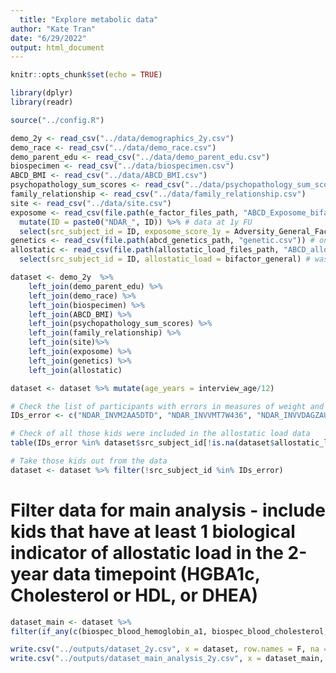 ```yaml
---
  title: "Explore metabolic data"
author: "Kate Tran"
date: "6/29/2022"
output: html_document
---
```

  
```r
knitr::opts_chunk$set(echo = TRUE)
```

```r
library(dplyr)
library(readr)

source("../config.R")
```

```r
demo_2y <- read_csv("../data/demographics_2y.csv")
demo_race <- read_csv("../data/demo_race.csv")
demo_parent_edu <- read_csv("../data/demo_parent_edu.csv")
biospecimen <- read_csv("../data/biospecimen.csv")
ABCD_BMI <- read_csv("../data/ABCD_BMI.csv")
psychopathology_sum_scores <- read_csv("../data/psychopathology_sum_scores.csv")
family_relationship <- read_csv("../data/family_relationship.csv")
site <- read_csv("../data/site.csv")
exposome <- read_csv(file.path(e_factor_files_path, "ABCD_Exposome_bifactor_scores_16March2021.csv")) %>%
  mutate(ID = paste0("NDAR_", ID)) %>% # data at 1y FU
  select(src_subject_id = ID, exposome_score_1y = Adversity_General_Factor)
genetics <- read_csv(file.path(abcd_genetics_path, "genetic.csv")) # one time data
allostatic <- read_csv(file.path(allostatic_load_files_path, "ABCD_allostatic_load_factor_scores.csv")) %>% 
  select(src_subject_id = ID, allostatic_load = bifactor_general) # was created using data at 2y FU
```

```r
dataset <- demo_2y  %>%
    left_join(demo_parent_edu) %>%
    left_join(demo_race) %>%
    left_join(biospecimen) %>%
    left_join(ABCD_BMI) %>%
    left_join(psychopathology_sum_scores) %>% 
    left_join(family_relationship) %>% 
    left_join(site)%>% 
    left_join(exposome) %>%
    left_join(genetics) %>%
    left_join(allostatic)
```

```r
dataset <- dataset %>% mutate(age_years = interview_age/12)
```

```r
# Check the list of participants with errors in measures of weight and height (ABCD 5.0) # at 2-year FU only
IDs_error <- c("NDAR_INVM2AA5DTD", "NDAR_INVVMT7W436", "NDAR_INVVDAGZAU0", "NDAR_INV39Z1U19N", "NDAR_INVLEXJMGJ6")

# Check of all those kids were included in the allostatic load data
table(IDs_error %in% dataset$src_subject_id[!is.na(dataset$allostatic_load)]) # 5

# Take those kids out from the data
dataset <- dataset %>% filter(!src_subject_id %in% IDs_error)
```

# Filter data for main analysis - include kids that have at least 1 biological indicator of allostatic load in the 2-year data timepoint (HGBA1c, Cholesterol or HDL, or DHEA)
```r
dataset_main <- dataset %>% 
filter(if_any(c(biospec_blood_hemoglobin_a1, biospec_blood_cholesterol, biospec_blood_hdl_cholesterol, hormone_scr_dhea_mean), ~ !is.na(.)))
```

```r
write.csv("../outputs/dataset_2y.csv", x = dataset, row.names = F, na = "")
write.csv("../outputs/dataset_main_analysis_2y.csv", x = dataset_main, row.names = F, na = "")
```


